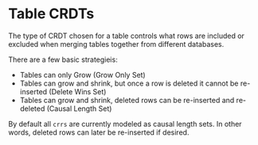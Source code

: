 # Table CRDTs

The type of CRDT chosen for a table controls what rows are included or excluded when merging tables together from different databases.

There are a few basic strategieis:

- Tables can only Grow (Grow Only Set)
- Tables can grow and shrink, but once a row is deleted it cannot be re-inserted (Delete Wins Set)
- Tables can grow and shrink, deleted rows can be re-inserted and re-deleted (Causal Length Set)

By default all `crrs` are currently modeled as causal length sets. In other words, deleted rows can later be re-inserted if desired.
